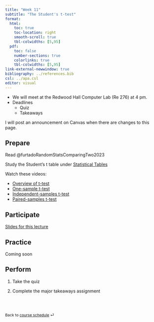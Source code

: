 ```yaml
---
title: "Week 11"
subtitle: "The Student's t-test"
format: 
  html:
    toc: true
    toc-location: right
    smooth-scroll: true
    tbl-colwidths: [5,95]
  pdf:
    toc: false
    number-sections: true
    colorlinks: true
    tbl-colwidths: [5,95]
link-external-newwindow: true
bibliography: ../references.bib
csl: ../apa.csl
editor: visual
---
```


::: callout-important
-   We will meet at the Redwood Hall Computer Lab (Re 276) at 4 pm.
-   Deadlines
    -   Quiz
    -   Takeaways
:::

::: callout-note
I will post an announcement on Canvas when there are changes to this page.
:::

## Prepare

Read @furtadoRandomStatsComparingTwo2023

Study the Student's t table under [Statistical Tables](../supplemental/tables.qmd)

Watch these videos:

-   [Overview of t-test](https://youtu.be/mb7KCLYEis8?list=PLkk92zzyru5OAtc_ItUubaSSq6S_TGfRn)
-   [One-sample t-test](https://youtu.be/DrBT4ezYIL8?list=PLkk92zzyru5OAtc_ItUubaSSq6S_TGfRn)
-   [Independent-samples t-test](https://youtu.be/SM-DN9dpPd4?list=PLkk92zzyru5OAtc_ItUubaSSq6S_TGfRn)
-   [Paired-samples t-test](https://youtu.be/lSjfYYiJG6E?list=PLkk92zzyru5OAtc_ItUubaSSq6S_TGfRn)

## Participate

[Slides for this lecture](../slides/lec-9.qmd)

## Practice

Coming soon

## Perform

1.  Take the quiz

2.  Complete the major takeaways assignment

<br><br>

::: {style="font-size: 0.875em;"}
Back to [course schedule](/ "Course schedule") ⏎
:::

